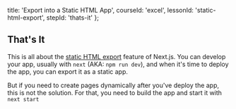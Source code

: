 
  title: 'Export into a Static HTML App',
  courseId: 'excel',
  lessonId: 'static-html-export',
  stepId: 'thats-it'
};

## That's It

This is all about the [static HTML export](https://nextjs.org/docs/advanced-features/static-html-export) feature of Next.js. You can develop your app, usually with `next` (AKA: `npm run dev`), and when it's time to deploy the app, you can export it as a static app.

But if you need to create pages dynamically after you've deploy the app, this is not the solution.
For that, you need to build the app and start it with `next start`

